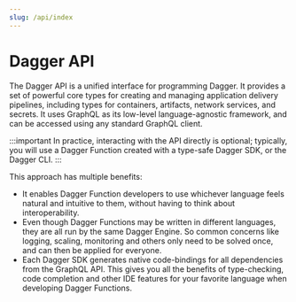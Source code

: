 ```yaml
---
slug: /api/index
---
```


# Dagger API

The Dagger API is a unified interface for programming Dagger. It provides a set of powerful core types for creating and managing application delivery pipelines, including types for containers, artifacts, network services, and secrets. It  uses GraphQL as its low-level language-agnostic framework, and can be accessed using any standard GraphQL client.

:::important
In practice, interacting with the API directly is optional; typically, you will use a Dagger Function created with a type-safe Dagger SDK, or the Dagger CLI.
:::

This approach has multiple benefits:

- It enables Dagger Function developers to use whichever language feels natural and intuitive to them, without having to think about interoperability.
- Even though Dagger Functions may be written in different languages, they are all run by the same Dagger Engine. So common concerns like logging, scaling, monitoring and others only need to be solved once, and can then be applied for everyone.
- Each Dagger SDK generates native code-bindings for all dependencies from the GraphQL API. This gives you all the benefits of type-checking, code completion and other IDE features for your favorite language when developing Dagger Functions.
